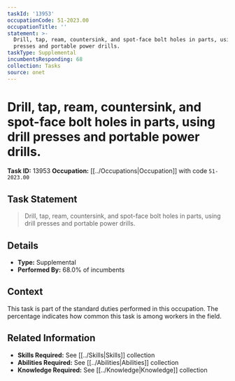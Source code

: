 ```yaml
---
taskId: '13953'
occupationCode: 51-2023.00
occupationTitle: ''
statement: >-
  Drill, tap, ream, countersink, and spot-face bolt holes in parts, using drill
  presses and portable power drills.
taskType: Supplemental
incumbentsResponding: 68
collection: Tasks
source: onet
---
```

# Drill, tap, ream, countersink, and spot-face bolt holes in parts, using drill presses and portable power drills.

**Task ID:** 13953
**Occupation:** [[../Occupations|Occupation]] with code `51-2023.00`

## Task Statement

> Drill, tap, ream, countersink, and spot-face bolt holes in parts, using drill presses and portable power drills.

## Details

- **Type:** Supplemental
- **Performed By:** 68.0% of incumbents

## Context

This task is part of the standard duties performed in this occupation. The percentage indicates how common this task is among workers in the field.

## Related Information

- **Skills Required:** See [[../Skills|Skills]] collection
- **Abilities Required:** See [[../Abilities|Abilities]] collection
- **Knowledge Required:** See [[../Knowledge|Knowledge]] collection

